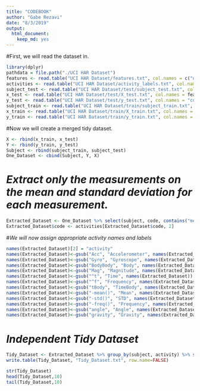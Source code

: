---
title: "CODEBOOK"
author: "Gabe Rezavi"
date: "8/3/2019"
output: 
  html_document: 
    keep_md: yes
---

#First, we will read the dataset in.

```{r}
library(dplyr)
pathdata = file.path("./UCI HAR Dataset")
features <- read.table("UCI HAR Dataset/features.txt", col.names = c("n","functions"))
activities <- read.table("UCI HAR Dataset/activity_labels.txt", col.names = c("code", "activity"))
subject_test <- read.table("UCI HAR Dataset/test/subject_test.txt", col.names = "subject")
x_test <- read.table("UCI HAR Dataset/test/X_test.txt", col.names = features$functions)
y_test <- read.table("UCI HAR Dataset/test/y_test.txt", col.names = "code")
subject_train <- read.table("UCI HAR Dataset/train/subject_train.txt", col.names = "subject")
x_train <- read.table("UCI HAR Dataset/train/X_train.txt", col.names = features$functions)
y_train <- read.table("UCI HAR Dataset/train/y_train.txt", col.names = "code")
```
#Now we will create a merged tidy dataset.

```{r}
X <- rbind(x_train, x_test)
Y <- rbind(y_train, y_test)
Subject <- rbind(subject_train, subject_test)
One_Dataset <- cbind(Subject, Y, X)
```
# *Extract only the measurements on the mean and standard deviation for each measurement.*

```{r}
Extracted_Dataset <- One_Dataset %>% select(subject, code, contains("mean"), contains("std"))
Extracted_Dataset$code <- activities[Extracted_Dataset$code, 2]
```
#*We will now assign appropriate activity names and labels*

```{r}
names(Extracted_Dataset)[2] = "activity"
names(Extracted_Dataset)<-gsub("Acc", "Accelerometer", names(Extracted_Dataset))
names(Extracted_Dataset)<-gsub("Gyro", "Gyroscope", names(Extracted_Dataset))
names(Extracted_Dataset)<-gsub("BodyBody", "Body", names(Extracted_Dataset))
names(Extracted_Dataset)<-gsub("Mag", "Magnitude", names(Extracted_Dataset))
names(Extracted_Dataset)<-gsub("^t", "Time", names(Extracted_Dataset))
names(Extracted_Dataset)<-gsub("^f", "Frequency", names(Extracted_Dataset))
names(Extracted_Dataset)<-gsub("tBody", "TimeBody", names(Extracted_Dataset))
names(Extracted_Dataset)<-gsub("-mean()", "Mean", names(Extracted_Dataset), ignore.case = TRUE)
names(Extracted_Dataset)<-gsub("-std()", "STD", names(Extracted_Dataset), ignore.case = TRUE)
names(Extracted_Dataset)<-gsub("-freq()", "Frequency", names(Extracted_Dataset), ignore.case = TRUE)
names(Extracted_Dataset)<-gsub("angle", "Angle", names(Extracted_Dataset))
names(Extracted_Dataset)<-gsub("gravity", "Gravity", names(Extracted_Dataset))
```
# *Independent Tidy Dataset*

```{r}
Tidy_Dataset <- Extracted_Dataset %>% group_by(subject, activity) %>% summarise_all(funs(mean))
write.table(Tidy_Dataset, "Tidy_Dataset.txt", row.name=FALSE)

str(Tidy_Dataset)
head(Tidy_Dataset,10)
tail(Tidy_Dataset,10)
```
